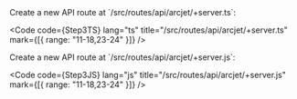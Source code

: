 
<SelectableContent client:load syncKey="language" frameworkSwitcher>
  <Fragment slot="TS">
Create a new API route at `/src/routes/api/arcjet/+server.ts`:

<Code
  code={Step3TS}
  lang="ts"
  title="/src/routes/api/arcjet/+server.ts"
  mark={[{ range: "11-18,23-24" }]}
/>

  </Fragment>
  <Fragment slot="JS">
Create a new API route at `/src/routes/api/arcjet/+server.js`:

<Code
  code={Step3JS}
  lang="js"
  title="/src/routes/api/arcjet/+server.js"
  mark={[{ range: "11-18,23-24" }]}
/>

  </Fragment>
</SelectableContent>
